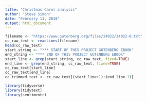 ```yaml
---
title: "Christmas Carol analysis"
author: "Steve Simon"
date: "February 11, 2018"
output: html_document
---
```


```r
filename <- "https://www.gutenberg.org/files/24022/24022-0.txt"
cc_raw_text <- readLines(filename)
head(cc_raw_text)
start_string <- "*** START OF THIS PROJECT GUTENBERG EBOOK"
end_string <- "*** END OF THIS PROJECT GUTENBERG EBOOK"
start_line <- grep(start_string, cc_raw_text, fixed=TRUE)
end_line <- grep(end_string, cc_raw_text, fixed=TRUE)
cc_raw_text[start_line]
cc_raw_text[end_line]
cc_trimmed_text <- cc_raw_text[(start_line+1):(end_line-1)]
```

```r
library(tidyverse)
library(tidytext)
library(sentimentr)
```
